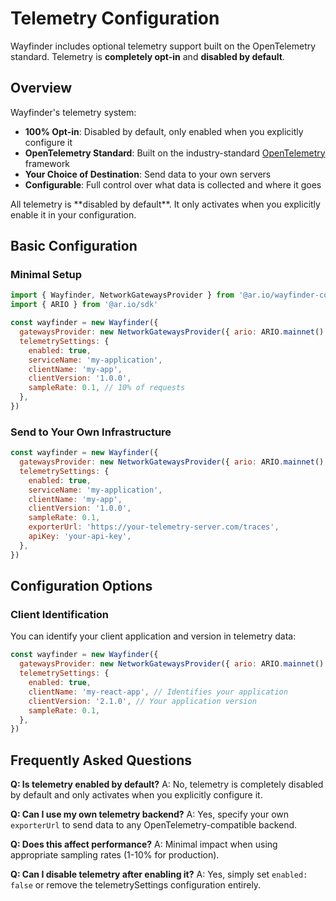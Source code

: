 # Telemetry Configuration

Wayfinder includes optional telemetry support built on the OpenTelemetry standard. Telemetry is **completely opt-in** and **disabled by default**.

## Overview

Wayfinder's telemetry system:

- **100% Opt-in**: Disabled by default, only enabled when you explicitly configure it
- **OpenTelemetry Standard**: Built on the industry-standard [OpenTelemetry](https://opentelemetry.io/) framework
- **Your Choice of Destination**: Send data to your own servers
- **Configurable**: Full control over what data is collected and where it goes

<Tip>
  All telemetry is **disabled by default**. It only activates when you
  explicitly enable it in your configuration.
</Tip>

## Basic Configuration

### Minimal Setup

```javascript
import { Wayfinder, NetworkGatewaysProvider } from '@ar.io/wayfinder-core'
import { ARIO } from '@ar.io/sdk'

const wayfinder = new Wayfinder({
  gatewaysProvider: new NetworkGatewaysProvider({ ario: ARIO.mainnet() }),
  telemetrySettings: {
    enabled: true,
    serviceName: 'my-application',
    clientName: 'my-app',
    clientVersion: '1.0.0',
    sampleRate: 0.1, // 10% of requests
  },
})
```

### Send to Your Own Infrastructure

```javascript
const wayfinder = new Wayfinder({
  gatewaysProvider: new NetworkGatewaysProvider({ ario: ARIO.mainnet() }),
  telemetrySettings: {
    enabled: true,
    serviceName: 'my-application',
    clientName: 'my-app',
    clientVersion: '1.0.0',
    sampleRate: 0.1,
    exporterUrl: 'https://your-telemetry-server.com/traces',
    apiKey: 'your-api-key',
  },
})
```

## Configuration Options

### Client Identification

You can identify your client application and version in telemetry data:

```javascript
const wayfinder = new Wayfinder({
  gatewaysProvider: new NetworkGatewaysProvider({ ario: ARIO.mainnet() }),
  telemetrySettings: {
    enabled: true,
    clientName: 'my-react-app', // Identifies your application
    clientVersion: '2.1.0', // Your application version
    sampleRate: 0.1,
  },
})
```

## Frequently Asked Questions

**Q: Is telemetry enabled by default?**
A: No, telemetry is completely disabled by default and only activates when you explicitly configure it.

**Q: Can I use my own telemetry backend?**
A: Yes, specify your own `exporterUrl` to send data to any OpenTelemetry-compatible backend.

**Q: Does this affect performance?**
A: Minimal impact when using appropriate sampling rates (1-10% for production).

**Q: Can I disable telemetry after enabling it?**
A: Yes, simply set `enabled: false` or remove the telemetrySettings configuration entirely.

